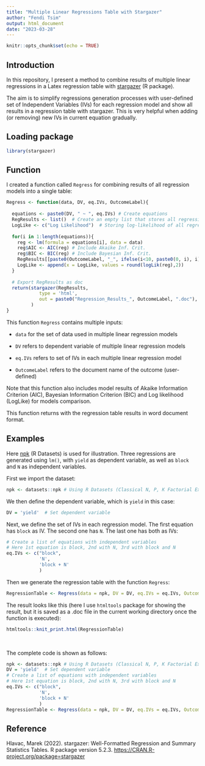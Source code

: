```yaml
---
title: "Multiple Linear Regressions Table with Stargazer"
author: "Fendi Tsim"
output: html_document
date: "2023-03-28"
---
```


```r
knitr::opts_chunk$set(echo = TRUE)
```

## Introduction

In this repository, I present a method to combine results of multiple linear regressions in a Latex regression table with [stargazer](stargazer) (R package).

The aim is to simplify regressions generation processes with user-defined set of Independent Variables (IVs) for each regression model and show all results in a regression table with stargazer. This is very helpful when adding (or removing) new IVs in current equation gradually.

## Loading package

```r
library(stargazer)
```

## Function

I created a function called `Regress` for combining results of all regression models into a single table:

```r
Regress <- function(data, DV, eq.IVs, OutcomeLabel){
  
  equations <- paste0(DV, " ~ ", eq.IVs) # Create equations 
  RegResults <- list()  # Create an empty list that stores all regression results
  LogLike <- c("Log Likelihood")  # Storing log-likelihood of all regression results
  
  for(i in 1:length(equations)){
    reg <- lm(formula = equations[i], data = data)
    reg$AIC <- AIC(reg) # Include Akaike Inf. Crit.
    reg$BIC <- BIC(reg) # Include Bayesian Inf. Crit.
    RegResults[[paste0(OutcomeLabel, "_", ifelse(i<10, paste0(0, i), i))]] <- reg
    LogLike <- append(x = LogLike, values = round(logLik(reg),2))
  }
  
  # Export RegResults as doc 
  return(stargazer(RegResults, 
            type = 'html', 
            out = paste0("Regression_Results_", OutcomeLabel, ".doc"), add.lines = list(LogLike))
         )
}
```

This function `Regress` contains multiple inputs:

-   `data` for the set of data used in multiple linear regression models

-   `DV` refers to dependent variable of multiple linear regression models

-   `eq.IVs` refers to set of IVs in each multiple linear regression model

-   `OutcomeLabel` refers to the document name of the outcome (user-defined)

Note that this function also includes model results of Akaike Information Criterion (AIC), Bayesian Information Criterion (BIC) and Log likelihood (LogLike) for models comparison.

This function returns with the regression table results in word document format.

## Examples

Here [npk](https://stat.ethz.ch/R-manual/R-devel/library/datasets/html/npk.html) (R Datasets) is used for illustration. Three regressions are generated using `lm()`, with `yield` as dependent variable, as well as `block` and `N` as independent variables.

First we import the dataset:

```r
npk <- datasets::npk # Using R Datasets (Classical N, P, K Factorial Experiment)
```

We then define the dependent variable, which is `yield` in this case:

```r
DV = 'yield'  # Set dependent variable
```

Next, we define the set of IVs in each regression model. The first equation has `block` as IV. The second one has `N`. The last one has both as IVs:

```r
# Create a list of equations with independent variables
# Here 1st equation is block, 2nd with N, 3rd with block and N
eq.IVs <- c("block",
            'N',
            'block + N'
            )

```

Then we generate the regression table with the function `Regress`:

```r
RegressionTable <- Regress(data = npk, DV = DV, eq.IVs = eq.IVs, OutcomeLabel = "NPK")
```

The result looks like this (here I use `htmltools` package for showing the result, but it is saved as a .doc file in the current working directory once the function is executed):

```r
htmltools::knit_print.html(RegressionTable)
```

<br>

The complete code is shown as follows:

```r
npk <- datasets::npk # Using R Datasets (Classical N, P, K Factorial Experiment)
DV = 'yield'  # Set dependent variable
# Create a list of equations with independent variables
# Here 1st equation is block, 2nd with N, 3rd with block and N
eq.IVs <- c("block",
            'N',
            'block + N'
            )
RegressionTable <- Regress(data = npk, DV = DV, eq.IVs = eq.IVs, OutcomeLabel = "NPK")
```

## Reference

Hlavac, Marek (2022). stargazer: Well-Formatted Regression and Summary Statistics Tables. R package version 5.2.3. <https://CRAN.R-project.org/package=stargazer>
